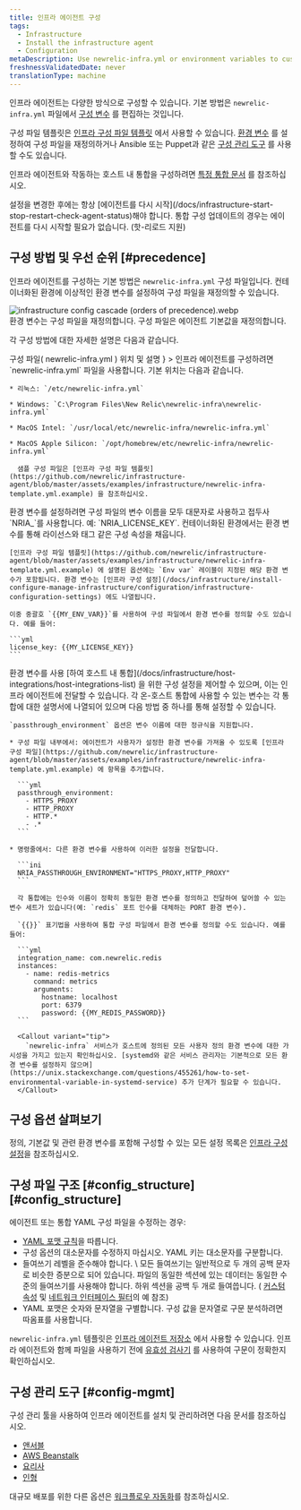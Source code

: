 ```yaml
---
title: 인프라 에이전트 구성
tags:
  - Infrastructure
  - Install the infrastructure agent
  - Configuration
metaDescription: Use newrelic-infra.yml or environment variables to customize New Relic's infrastructure agent settings like license key or custom attributes.
freshnessValidatedDate: never
translationType: machine
---
```


인프라 에이전트는 다양한 방식으로 구성할 수 있습니다. 기본 방법은 `newrelic-infra.yml` 파일에서 [구성 변수](/docs/infrastructure/install-configure-infrastructure/configuration/infrastructure-configuration-settings) 를 편집하는 것입니다.

구성 파일 템플릿은 [인프라 구성 파일 템플릿](https://github.com/newrelic/infrastructure-agent/blob/master/assets/examples/infrastructure/newrelic-infra-template.yml.example) 에서 사용할 수 있습니다. [환경 변수](#Environment_Variables) 를 설정하여 구성 파일을 재정의하거나 Ansible 또는 Puppet과 같은 [구성 관리 도구](#config-mgmt) 를 사용할 수도 있습니다.

인프라 에이전트와 작동하는 호스트 내 통합을 구성하려면 [특정 통합 문서](/docs/integrations/host-integrations/get-started/introduction-host-integrations) 를 참조하십시오.

<Callout variant="important">
  설정을 변경한 후에는 항상 [에이전트를 다시 시작](/docs/infrastructure-start-stop-restart-check-agent-status)해야 합니다. 통합 구성 업데이트의 경우는 에이전트를 다시 시작할 필요가 없습니다. (핫-리로드 지원)
</Callout>

## 구성 방법 및 우선 순위 [#precedence]

인프라 에이전트를 구성하는 기본 방법은 `newrelic-infra.yml` 구성 파일입니다. 컨테이너화된 환경에 이상적인 환경 변수를 설정하여 구성 파일을 재정의할 수 있습니다.

<img title="infrastructure config cascade (orders of precedence).webp" alt="infrastructure config cascade (orders of precedence).webp" src="/images/infrastructure_diagram_cascade-config.webp" />

<figcaption>
  환경 변수는 구성 파일을 재정의합니다. 구성 파일은 에이전트 기본값을 재정의합니다.
</figcaption>

각 구성 방법에 대한 자세한 설명은 다음과 같습니다.

<CollapserGroup>
  <Collapser
    id="config-file"
    title={<>구성 파일( <InlineCode>
      newrelic-infra.yml
    </InlineCode> ) 위치 및 설명</>
    }
  >
    인프라 에이전트를 구성하려면 `newrelic-infra.yml` 파일을 사용합니다. 기본 위치는 다음과 같습니다.

    * 리눅스: `/etc/newrelic-infra.yml`

    * Windows: `C:\Program Files\New Relic\newrelic-infra\newrelic-infra.yml`

    * MacOS Intel: `/usr/local/etc/newrelic-infra/newrelic-infra.yml`

    * MacOS Apple Silicon: `/opt/homebrew/etc/newrelic-infra/newrelic-infra.yml`

      샘플 구성 파일은 [인프라 구성 파일 템플릿](https://github.com/newrelic/infrastructure-agent/blob/master/assets/examples/infrastructure/newrelic-infra-template.yml.example) 을 참조하십시오.
  </Collapser>

  <Collapser id="Environment_Variables" title="환경 변수 구문 및 설명">
    환경 변수를 설정하려면 구성 파일의 변수 이름을 모두 대문자로 사용하고 접두사 `NRIA_`를 사용합니다. 예: `NRIA_LICENSE_KEY`. 컨테이너화된 환경에서는 환경 변수를 통해 라이선스와 태그 같은 구성 속성을 채웁니다.

    [인프라 구성 파일 템플릿](https://github.com/newrelic/infrastructure-agent/blob/master/assets/examples/infrastructure/newrelic-infra-template.yml.example) 에 설명된 옵션에는 `Env var` 레이블이 지정된 해당 환경 변수가 포함됩니다. 환경 변수는 [인프라 구성 설정](/docs/infrastructure/install-configure-manage-infrastructure/configuration/infrastructure-configuration-settings) 에도 나열됩니다.

    이중 중괄호 `{{MY_ENV_VAR}}`를 사용하여 구성 파일에서 환경 변수를 정의할 수도 있습니다. 예를 들어:

    ```yml
    license_key: {{MY_LICENSE_KEY}}
    ```
  </Collapser>

  <Collapser id="passthrough" title="호스트 내 통합과 함께 환경 변수 패스스루 사용">
    환경 변수를 사용 [하여 호스트 내 통합](/docs/infrastructure/host-integrations/host-integrations-list) 을 위한 구성 설정을 제어할 수 있으며, 이는 인프라 에이전트에 전달할 수 있습니다. 각 온-호스트 통합에 사용할 수 있는 변수는 각 통합에 대한 설명서에 나열되어 있으며 다음 방법 중 하나를 통해 설정할 수 있습니다.

    `passthrough_environment` 옵션은 변수 이름에 대한 정규식을 지원합니다.

    * 구성 파일 내부에서: 에이전트가 사용자가 설정한 환경 변수를 가져올 수 있도록 [인프라 구성 파일](https://github.com/newrelic/infrastructure-agent/blob/master/assets/examples/infrastructure/newrelic-infra-template.yml.example) 에 항목을 추가합니다.

      ```yml
      passthrough_environment:
        - HTTPS_PROXY
        - HTTP_PROXY
        - HTTP.*
        - .* 
      ```

    * 명령줄에서: 다른 환경 변수를 사용하여 이러한 설정을 전달합니다.

      ```ini
      NRIA_PASSTHROUGH_ENVIRONMENT="HTTPS_PROXY,HTTP_PROXY"
      ```

      각 통합에는 인수와 이름이 정확히 동일한 환경 변수를 정의하고 전달하여 덮어쓸 수 있는 변수 세트가 있습니다(예: `redis` 포트 인수를 대체하는 PORT 환경 변수).

      `{{}}` 표기법을 사용하여 통합 구성 파일에서 환경 변수를 정의할 수도 있습니다. 예를 들어:

      ```yml
      integration_name: com.newrelic.redis
      instances:
        - name: redis-metrics
          command: metrics
          arguments:
            hostname: localhost
            port: 6379
            password: {{MY_REDIS_PASSWORD}}
      ```

      <Callout variant="tip">
        `newrelic-infra` 서비스가 호스트에 정의된 모든 사용자 정의 환경 변수에 대한 가시성을 가지고 있는지 확인하십시오. [systemd와 같은 서비스 관리자는 기본적으로 모든 환경 변수를 설정하지 않으며](https://unix.stackexchange.com/questions/455261/how-to-set-environmental-variable-in-systemd-service) 추가 단계가 필요할 수 있습니다.
      </Callout>
  </Collapser>
</CollapserGroup>

## 구성 옵션 살펴보기

정의, 기본값 및 관련 환경 변수를 포함해 구성할 수 있는 모든 설정 목록은 [인프라 구성 설정](/docs/infrastructure/install-configure-infrastructure/configuration/infrastructure-configuration-settings)을 참조하십시오.

## 구성 파일 구조 [#config\_structure][#config_structure]

에이전트 또는 통합 YAML 구성 파일을 수정하는 경우:

* [YAML 포맷 규칙](https://en.wikipedia.org/wiki/YAML)을 따릅니다.
* 구성 옵션의 대소문자를 수정하지 마십시오. YAML 키는 대소문자를 구분합니다.
* 들여쓰기 레벨을 준수해야 합니다. \ 모든 들여쓰기는 일반적으로 두 개의 공백 문자로 비슷한 증분으로 되어 있습니다. 파일의 동일한 섹션에 있는 데이터는 동일한 수준의 들여쓰기를 사용해야 합니다. 하위 섹션을 공백 두 개로 들여씁니다. ( [커스텀 속성](/docs/infrastructure/install-configure-infrastructure/configuration/infrastructure-configuration-settings#custom-attributes) 및 [네트워크 인터페이스 필터](/docs/infrastructure/install-configure-infrastructure/configuration/infrastructure-configuration-settings#network-interface-filters)의 예 참조)
* YAML 포맷은 숫자와 문자열을 구별합니다. 구성 값을 문자열로 구문 분석하려면 따옴표를 사용합니다.

`newrelic-infra.yml` 템플릿은 [인프라 에이전트 저장소](https://github.com/newrelic/infrastructure-agent/blob/master/assets/examples/infrastructure/newrelic-infra-template.yml.example) 에서 사용할 수 있습니다. 인프라 에이전트와 함께 파일을 사용하기 전에 [유효성 검사기](http://www.yamllint.com/) 를 사용하여 구문이 정확한지 확인하십시오.

## 구성 관리 도구 [#config-mgmt]

구성 관리 툴을 사용하여 인프라 에이전트를 설치 및 관리하려면 다음 문서를 참조하십시오.

* [앤서블](/docs/infrastructure/new-relic-infrastructure/config-management-tools/configure-new-relic-infrastructure-using-ansible)
* [AWS Beanstalk](/docs/infrastructure/install-infrastructure-agent/config-management-tools/configure-infrastructure-agent-aws-elastic-beanstalk)
* [요리사](/docs/infrastructure/new-relic-infrastructure/config-management-tools/configure-new-relic-infrastructure-using-chef)
* [인형](/docs/infrastructure/new-relic-infrastructure/config-management-tools/configure-new-relic-infrastructure-puppet)

대규모 배포를 위한 다른 옵션은 [워크플로우 자동화](https://developer.newrelic.com/automate-workflows)를 참조하십시오.